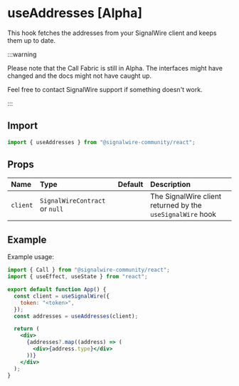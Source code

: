 # useAddresses [Alpha]

This hook fetches the addresses from your SignalWire client and keeps them up to date.

:::warning

Please note that the Call Fabric is still in Alpha. The interfaces might have changed and
the docs might not have caught up.

Feel free to contact SignalWire support if something doesn't work.

:::

## Import

```jsx
import { useAddresses } from "@signalwire-community/react";
```

## Props

<div className="lightTable" />

| Name     | Type                           | Default | Description                                                |
| :------- | :----------------------------- | :------ | :--------------------------------------------------------- |
| `client` | `SignalWireContract` or `null` |         | The SignalWire client returned by the `useSignalWire` hook |

## Example

Example usage:

```jsx
import { Call } from "@signalwire-community/react";
import { useEffect, useState } from "react";

export default function App() {
  const client = useSignalWire({
    token: "<token>",
  });
  const addresses = useAddresses(client);

  return (
    <div>
      {addresses?.map((address) => (
        <div>{address.type}</div>
      ))}
    </div>
  );
}
```
